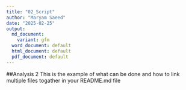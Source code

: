 ```yaml
---
title: "02_Script"
author: "Maryam Saeed"
date: "2025-02-25"
output:
  md_document:
    variant: gfm
  word_document: default
  html_document: default
  pdf_document: default
---
```


##Analysis 2
This is the example of what can be done and how to link multiple files togather
 in your README.md file